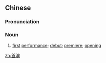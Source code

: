 ==Chinese==
{{zh-forms}}

===Pronunciation===
{{zh-pron
|m=shǒuyǎn
|cat=n
}}

===Noun===
{{zh-noun}}

# [[first]] [[performance]]; [[debut]]; [[premiere]]; [[opening]]

[[zh:首演]]